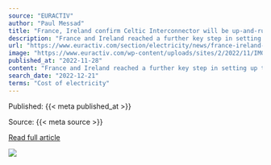 ```yaml
---
source: "EURACTIV"
author: "Paul Messad"
title: "France, Ireland confirm Celtic Interconnector will be up-and-running in 2027"
description: "France and Ireland reached a further key step in setting up the Celtic Interconnector, an underwater electricity cable linking the Irish grid to the continent by 2027, Ireland's Environment Minister Eamon Ryan announced in Paris last week."
url: "https://www.euractiv.com/section/electricity/news/france-ireland-confirm-celtic-interconnector-will-be-up-and-running-in-2027/"
image: "https://www.euractiv.com/wp-content/uploads/sites/2/2022/11/IMG_9370-800x450.jpg"
published_at: "2022-11-28"
content: "France and Ireland reached a further key step in setting up the Celtic Interconnector, an underwater electricity cable linking the Irish grid to the continent by 2027, Ireland’s Environment Minister … [+4681 chars]"
search_date: "2022-12-21"
terms: "Cost of electricity"
---
```



Published: {{< meta published_at >}}


Source: {{< meta source >}}


[Read full article]({{< meta url >}})



![](`r rmarkdown::metadata$image[1]`)
